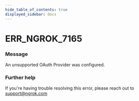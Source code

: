 ```yaml
---
hide_table_of_contents: true
displayed_sidebar: docs
---
```



# ERR_NGROK_7165

### Message

An unsupported OAuth Provider was configured.

<ErrorDetails error="err_ngrok_7165" />

### Further help

If you're having trouble resolving this error, please reach out to [support@ngrok.com](mailto:support@ngrok.com?subject=Help%20with%20ERR_NGROK_7165)

